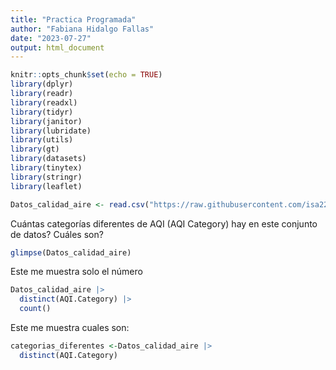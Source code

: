 ```yaml
---
title: "Practica Programada"
author: "Fabiana Hidalgo Fallas"
date: "2023-07-27"
output: html_document
---
```


```r
knitr::opts_chunk$set(echo = TRUE)
library(dplyr)
library(readr)
library(readxl)
library(tidyr)
library(janitor)
library(lubridate)
library(utils)
library(gt)
library(datasets)
library(tinytex)
library(stringr)
library(leaflet)

```


```r
Datos_calidad_aire <- read.csv("https://raw.githubusercontent.com/isa229/programacion_analisis_datos_ii/main/air_quality_index.csv")
```

Cuántas categorías diferentes de AQI (AQI Category) hay en este conjunto de datos? Cuáles son?

```r
glimpse(Datos_calidad_aire)
```


Este me muestra solo el número
```r
Datos_calidad_aire |> 
  distinct(AQI.Category) |> 
  count()
```

Este me muestra cuales son:
```r
categorias_diferentes <-Datos_calidad_aire |> 
  distinct(AQI.Category)
```